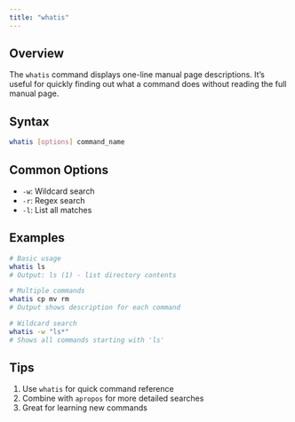 ```yaml
---
title: "whatis"
---
```


## Overview

The `whatis` command displays one-line manual page descriptions. It's useful for quickly finding out what a command does without reading the full manual page.

## Syntax

```bash
whatis [options] command_name
```

## Common Options

- `-w`: Wildcard search
- `-r`: Regex search
- `-l`: List all matches

## Examples

```bash
# Basic usage
whatis ls
# Output: ls (1) - list directory contents

# Multiple commands
whatis cp mv rm
# Output shows description for each command

# Wildcard search
whatis -w "ls*"
# Shows all commands starting with 'ls'
```

## Tips

1. Use `whatis` for quick command reference
2. Combine with `apropos` for more detailed searches
3. Great for learning new commands
